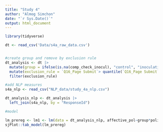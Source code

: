 ---
title: "Study 4"
author: "Almog Simchon"
date: "`r Sys.Date()`"
output: html_document
---

```{r , message=FALSE, warning=FALSE}
library(tidyverse)

dt <- read_csv('Data/s4a_raw_data.csv')


#create group and remove by exclusion rule
dt_analysis <- dt |> 
  mutate(group = ifelse(is.na(comp_check_inocul), "control", "inoculation")) |> 
  mutate(exclusion_rule = `Q16_Page Submit`> quantile(`Q16_Page Submit`, 0.5)*0.5) |> 
  filter(exclusion_rule)

#add NLP measures
s4a_nlp <- read_csv("NLP_data/study_4a_nlp.csv")

dt_analysis_nlp <- dt_analysis |> 
  left_join(s4a_nlp, by = "ResponseId")

#model

lm_prereg <- lm1 <- lm(data = dt_analysis_nlp, affective_pol~group*politic)
sjPlot::tab_model(lm_prereg)

```

